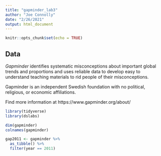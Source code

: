 ```yaml
---
title: "gapminder_lab3"
author: "Joe Connolly"
date: "2/26/2021"
output: html_document
---
```


```r
knitr::opts_chunk$set(echo = TRUE)
```

## Data

*Gapminder* identifies systematic misconceptions about important global trends and proportions and uses reliable data to develop easy to understand teaching materials to rid people of their misconceptions.

Gapminder is an independent Swedish foundation with no political, religious, or economic affiliations.

Find more information at https://www.gapminder.org/about/

```r
library(tidyverse)
library(dslabs)
```

```r
dim(gapminder)
colnames(gapminder)
```

```r
gap2011 <- gapminder %>% 
  as_tibble() %>% 
  filter(year == 2011)
```



